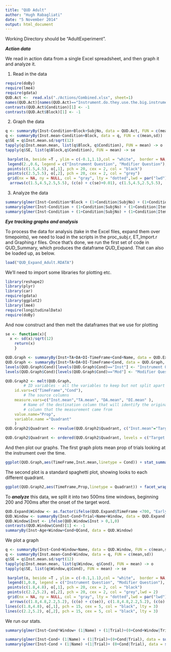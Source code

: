 ```yaml
---
title: "QUD Adult"
author: "Hugh Rabagliati"
date: "5 November 2014"
output: html_document
---
```


Working Directory should be "AdultExperiment".

***Action data***

We read in action data from a single Excel spreadsheet, and then graph it and analyze it.

1) Read in the data
```r
require(doBy)
require(lme4)
require(gdata)
QUD.Act <-  read.xls("./Actions/Combined.xlsx", sheet=1)
names(QUD.Act)[names(QUD.Act)=="Instrument.do.they.use.the.big.instrument.."] <- "Inst"
contrasts(QUD.Act$Condition)[1] <- -1
contrasts(QUD.Act$Block)[1] <- -1
```

2) Graph the data
```r

q <- summaryBy(Inst~Condition+Block+SubjNo, data = QUD.Act, FUN = c(mean,sd))
q <- summaryBy(Inst.mean~Condition+Block, data = q, FUN = c(mean,sd))
q$SE = q$Inst.mean.sd/sqrt(12)
tapply(q$Inst.mean.mean, list(q$Block, q$Condition), FUN = mean) -> o
tapply(q$SE, list(q$Block,q$Condition), FUN = mean) -> se

 barplot(o, beside =T , ylim = c(-0.1,1.1),col = "white",  border = NA, ylab = "Proportion actions using Instrument", names.arg = c("First Block", "Second Block"))
 legend(2.,0.6, legend = c("Instrument Question", "Modifier Question"), bty = "n", col = c("black","grey"), pch = 20)
 points(c(1.5,4.5), o[,1], pch = 20, cex = 2, col = "black")
 points(c(2.5,5.5), o[,2], pch = 20, cex = 2, col = "grey")
 grid(nx = NA, ny = NULL, col = "gray", lty = "dotted",lwd = par("lwd"), equilogs = TRUE)
  arrows(c(1.5,4.5,2.5,5.5), (c(o) + c(se)+0.01), c(1.5,4.5,2.5,5.5), (c(o) - c(se)-0.01), code = 0)
```

3) Analyze the data
```r
summary(glmer(Inst~Condition*Block + (1+Condition|SubjNo) + (1+Condition|ItemNo), data = QUD.Act, family = "binomial"))
summary(glmer(Inst~Condition + (1+Condition|SubjNo) + (1+Condition|ItemNo), data = QUD.Act[QUD.Act$Block == "First",], family = "binomial"))
summary(glmer(Inst~Condition + (1+Condition|SubjNo) + (1+Condition|ItemNo), data = QUD.Act[QUD.Act$Block == "Second",], family = "binomial"))
```


***Eye tracking graphs and analysis***

To process the data for analysis (take in the Excel files, expand them over timepoints), we need to load in the scripts in the proc_subj.r, ET_Import.r and Graphing.r files. Once that's done, we run the first set of code in QUD_Summary, which produces the dataframe QUD_Expand. That can also be loaded up, as below.

```r
load("QUD_Expand_Adult.RDATA")
```

We'll need to import some libraries for plotting etc. 

```r
library(reshape2)
library(plyr)
library(car)
require(gdata)
library(ggplot2)
library(lme4)
require(longitudinalData)
require(doBy)
```

And now construct and then melt the dataframes that we use for plotting

```r
se <- function(x){
  x <- sd(x)/sqrt(12)
	return(x)
	}

QUD.Graph <- summaryBy(Inst+TA+DA+DI~TimeFrame+Cond+Name, data = QUD.Expand[QUD.Expand$TimeFrame > -300 & QUD.Expand$TimeFrame <=1500,], FUN = c(mean),keep.names = T)
QUD.Graph <- summaryBy(Inst+TA+DA+DI~TimeFrame+Cond, data = QUD.Graph, FUN = c(mean,se))
levels(QUD.Graph$Cond)[levels(QUD.Graph$Cond)=="Inst"] <- "Instrument Question"
levels(QUD.Graph$Cond)[levels(QUD.Graph$Cond)=="Mod"] <- "Modifier Question"

QUD.Graph2 <- melt(QUD.Graph,
        # ID variables - all the variables to keep but not split apart on
    id.vars=c("TimeFrame","Cond"),
        # The source columns
    measure.vars=c("Inst.mean","TA.mean", "DA.mean", "DI.mean" ),
        # Name of the destination column that will identify the original
        # column that the measurement came from
    value.name="Prop",
    variable.name ="Quadrant"
    )
QUD.Graph2$Quadrant <- revalue(QUD.Graph2$Quadrant, c("Inst.mean"="Target Instrument", "TA.mean"="Target Animal", "DA.mean" = "Distractor Animal","DI.mean" = "Distractor Instrument"))    

QUD.Graph2$Quadrant <- ordered(QUD.Graph2$Quadrant, levels = c("Target Animal", "Distractor Animal", "Target Instrument", "Distractor Instrument"))
```

And then plot our graphs. The first graph plots mean prop of trials looking at the instrument over the time.
```r
ggplot(QUD.Graph,aes(TimeFrame,Inst.mean,linetype = Cond)) + stat_summary(fun.y = mean, geom = "line", size = 2) + geom_ribbon(aes(ymin=(Inst.mean - Inst.se), ymax=(Inst.mean + Inst.se)), alpha=0.2)+ theme(legend.title=element_blank(),legend.position="bottom")+labs(x = "Time (ms)",y = "Proportion of Looks")
```
The second plot is a standard spaghetti plot, showing looks to each different quadrant.
```r
ggplot(QUD.Graph2,aes(TimeFrame,Prop,linetype = Quadrant)) + facet_wrap(~Cond, nrow = 1, ncol = 2) + stat_summary(fun.y = mean, geom = "line", size = 1) + theme(legend.title=element_blank(),legend.position="bottom")+ theme_bw()+theme(legend.title=element_blank(),legend.position="bottom",legend.key = element_rect(linetype=0))+scale_linetype_manual(values=c(1,2,3,4))+labs(x = "Time (ms)",y = "Proportion of Looks")
```

To ***analyze*** this data, we split it into two 500ms time windows, beginning 200 and 700ms after the onset of the target word.

```r
QUD.Expand$Window <- as.factor(ifelse(QUD.Expand$TimeFrame <700, "EarlyWindow","LateWindow"))
QUD.Window <- summaryBy(Inst~Cond+Trial+Name+Window, data = QUD.Expand[QUD.Expand$TimeFrame > 200 & QUD.Expand$TimeFrame < 1200,], FUN = c(mean),keep.names = T,na.rm = T)
QUD.Window$Inst <- ifelse(QUD.Window$Inst > 0,1,0)
contrasts(QUD.Window$Cond)[1] <- -1
summaryBy(Inst~Age+Window+Cond+QCond, data = QUD.Window)
```

We plot a graph
```r
q <- summaryBy(Inst~Cond+Window+Name, data = QUD.Window, FUN = c(mean,sd))
q <- summaryBy(Inst.mean~Cond+Window, data = q, FUN = c(mean,sd))
q$SE = q$Inst.mean.sd/sqrt(12)
tapply(q$Inst.mean.mean, list(q$Window, q$Cond), FUN = mean) -> o
tapply(q$SE, list(q$Window,q$Cond), FUN = mean) -> se

 barplot(o, beside =T , ylim = c(-0.1,1.1),col = "white",  border = NA, ylab = "Proportion trials gazing at instrument", xlab = "Window",names.arg = c("200ms-700ms", "700ms-1200ms"))
 legend(1,0.8, legend = c("Instrument Question", "Modifier Question"), bty = "n", col = c("black","grey"), pch = 20)
 points(c(1.8,4.8), o[,1], pch = 20, cex = 2, col = "black")
 points(c(2.2,5.2), o[,2], pch = 20, cex = 2, col = "grey",lwd = 2)
 grid(nx = NA, ny = NULL, col = "gray", lty = "dotted",lwd = par("lwd"), equilogs = TRUE)
  arrows(c(1.8,4.8,2.2,5.2), (c(o) + c(se)), c(1.8,4.8,2.2,5.2), (c(o) - c(se)), code = 0)
lines(c(1.8,4.8), o[,1], pch = 15, cex = 5, col = "black", lty = 3)
lines(c(2.2,5.2), o[,2], pch = 15, cex = 5, col = "black", lty = 3)
```

We run our stats.

```r
summary(glmer(Inst~Cond*Window+ (1|Name) + (1|Trial)+(0+Cond+Window|Trial), data = QUD.Window, family = "binomial",control=glmerControl(optCtrl=list(maxfun=20000), optimizer = "bobyqa" )))

summary(glmer(Inst~Cond+ (1|Name) + (1|Trial)+(0+Cond|Trial), data = subset(QUD.Window, Window == "EarlyWindow" ), family = "binomial",control=glmerControl(optCtrl=list(maxfun=20000), optimizer = "bobyqa" )))
summary(glmer(Inst~Cond + (1|Name) +(1|Trial)+ (0+Cond|Trial), data = subset(QUD.Window, Window == "LateWindow" ), family = "binomial",control=glmerControl(optCtrl=list(maxfun=20000), optimizer = "bobyqa" )))


```
